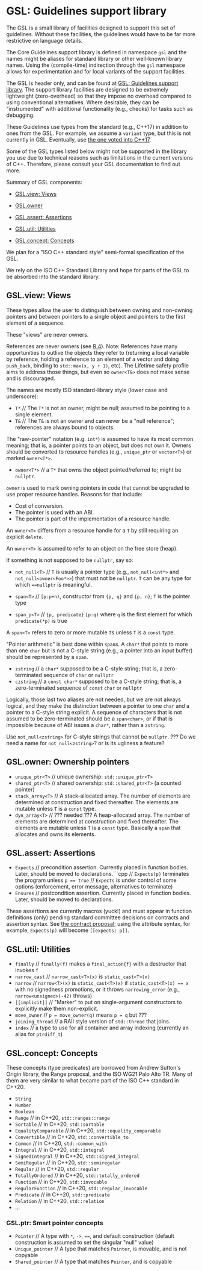 # <a name="S-gsl"></a>GSL: Guidelines support library

The GSL is a small library of facilities designed to support this set of guidelines.
Without these facilities, the guidelines would have to be far more restrictive on language details.

The Core Guidelines support library is defined in namespace `gsl` and the names might be aliases for standard library or other well-known library names. Using the (compile-time) indirection through the `gsl` namespace allows for experimentation and for local variants of the support facilities.

The GSL is header only, and can be found at [GSL: Guidelines support library](https://github.com/Microsoft/GSL).
The support library facilities are designed to be extremely lightweight (zero-overhead) so that they impose no overhead compared to using conventional alternatives.
Where desirable, they can be "instrumented" with additional functionality (e.g., checks) for tasks such as debugging.

These Guidelines use types from the standard (e.g., C++17) in addition to ones from the GSL.
For example, we assume a `variant` type, but this is not currently in GSL.
Eventually, use [the one voted into C++17](http://www.open-std.org/jtc1/sc22/wg21/docs/papers/2016/p0088r3.html).

Some of the GSL types listed below might not be supported in the library you use due to technical reasons such as limitations in the current versions of C++.
Therefore, please consult your GSL documentation to find out more.

Summary of GSL components:

* [GSL.view: Views](/gsl#SS-views)

* [GSL.owner](/gsl#SS-ownership)

* [GSL.assert: Assertions](/gsl#SS-assertions)

* [GSL.util: Utilities](/gsl#SS-utilities)

* [GSL.concept: Concepts](/gsl#SS-gsl-concepts)


We plan for a "ISO C++ standard style" semi-formal specification of the GSL.

We rely on the ISO C++ Standard Library and hope for parts of the GSL to be absorbed into the standard library.

## <a name="SS-views"></a>GSL.view: Views

These types allow the user to distinguish between owning and non-owning pointers and between pointers to a single object and pointers to the first element of a sequence.

These "views" are never owners.

References are never owners (see [R.4](/resource#Rr-ref)). Note: References have many opportunities to outlive the objects they refer to (returning a local variable by reference, holding a reference to an element of a vector and doing `push_back`, binding to `std::max(x, y + 1)`, etc). The Lifetime safety profile aims to address those things, but even so `owner<T&>` does not make sense and is discouraged.


The names are mostly ISO standard-library style (lower case and underscore):

* `T*`      // The `T*` is not an owner, might be null; assumed to be pointing to a single element.
* `T&`      // The `T&` is not an owner and can never be a "null reference"; references are always bound to objects.

The "raw-pointer" notation (e.g. `int*`) is assumed to have its most common meaning; that is, a pointer points to an object, but does not own it.
Owners should be converted to resource handles (e.g., `unique_ptr` or `vector<T>`) or marked `owner<T*>`.

* `owner<T*>`   // a `T*` that owns the object pointed/referred to; might be `nullptr`.

`owner` is used to mark owning pointers in code that cannot be upgraded to use proper resource handles.
Reasons for that include:

* Cost of conversion.
* The pointer is used with an ABI.
* The pointer is part of the implementation of a resource handle.

An `owner<T>` differs from a resource handle for a `T` by still requiring an explicit `delete`.

An `owner<T>` is assumed to refer to an object on the free store (heap).

If something is not supposed to be `nullptr`, say so:

* `not_null<T>`   // `T` is usually a pointer type (e.g., `not_null<int*>` and `not_null<owner<Foo*>>`) that must not be `nullptr`.
  `T` can be any type for which `==nullptr` is meaningful.

* `span<T>`       // `[p:p+n)`, constructor from `{p, q}` and `{p, n}`; `T` is the pointer type
* `span_p<T>`     // `{p, predicate}` `[p:q)` where `q` is the first element for which `predicate(*p)` is true

A `span<T>` refers to zero or more mutable `T`s unless `T` is a `const` type.

"Pointer arithmetic" is best done within `span`s.
A `char*` that points to more than one `char` but is not a C-style string (e.g., a pointer into an input buffer) should be represented by a `span`.

* `zstring`    // a `char*` supposed to be a C-style string; that is, a zero-terminated sequence of `char` or `nullptr`
* `czstring`   // a `const char*` supposed to be a C-style string; that is, a zero-terminated sequence of `const` `char` or `nullptr`

Logically, those last two aliases are not needed, but we are not always logical, and they make the distinction between a pointer to one `char` and a pointer to a C-style string explicit.
A sequence of characters that is not assumed to be zero-terminated should be a `span<char>`, or if that is impossible because of ABI issues a `char*`, rather than a `zstring`.


Use `not_null<zstring>` for C-style strings that cannot be `nullptr`. ??? Do we need a name for `not_null<zstring>`? or is its ugliness a feature?

## <a name="SS-ownership"></a>GSL.owner: Ownership pointers

* `unique_ptr<T>`     // unique ownership: `std::unique_ptr<T>`
* `shared_ptr<T>`     // shared ownership: `std::shared_ptr<T>` (a counted pointer)
* `stack_array<T>`    // A stack-allocated array. The number of elements are determined at construction and fixed thereafter. The elements are mutable unless `T` is a `const` type.
* `dyn_array<T>`      // ??? needed ??? A heap-allocated array. The number of elements are determined at construction and fixed thereafter.
  The elements are mutable unless `T` is a `const` type. Basically a `span` that allocates and owns its elements.

## <a name="SS-assertions"></a>GSL.assert: Assertions

* `Expects`     // precondition assertion. Currently placed in function bodies. Later, should be moved to declarations.```cpp
                // `Expects(p)` terminates the program unless `p == true`
                // `Expects` is under control of some options (enforcement, error message, alternatives to terminate)
* `Ensures`     // postcondition assertion. Currently placed in function bodies. Later, should be moved to declarations.

These assertions are currently macros (yuck!) and must appear in function definitions (only)
pending standard committee decisions on contracts and assertion syntax.
See [the contract proposal](http://www.open-std.org/jtc1/sc22/wg21/docs/papers/2016/p0380r1.pdf); using the attribute syntax,
for example, `Expects(p)` will become `[[expects: p]]`.

## <a name="SS-utilities"></a>GSL.util: Utilities

* `finally`        // `finally(f)` makes a `final_action{f}` with a destructor that invokes `f`
* `narrow_cast`    // `narrow_cast<T>(x)` is `static_cast<T>(x)`
* `narrow`         // `narrow<T>(x)` is `static_cast<T>(x)` if `static_cast<T>(x) == x` with no signedness promotions, or it throws `narrowing_error` (e.g., `narrow<unsigned>(-42)` throws)
* `[[implicit]]`   // "Marker" to put on single-argument constructors to explicitly make them non-explicit.
* `move_owner`     // `p = move_owner(q)` means `p = q` but ???
* `joining_thread` // a RAII style version of `std::thread` that joins.
* `index`          // a type to use for all container and array indexing (currently an alias for `ptrdiff_t`)

## <a name="SS-gsl-concepts"></a>GSL.concept: Concepts

These concepts (type predicates) are borrowed from
Andrew Sutton's Origin library,
the Range proposal,
and the ISO WG21 Palo Alto TR.
Many of them are very similar to what became part of the ISO C++ standard in C++20.

* `String`
* `Number`
* `Boolean`
* `Range`              // in C++20, `std::ranges::range`
* `Sortable`           // in C++20, `std::sortable`
* `EqualityComparable` // in C++20, `std::equality_comparable`
* `Convertible`        // in C++20, `std::convertible_to`
* `Common`             // in C++20, `std::common_with`
* `Integral`           // in C++20, `std::integral`
* `SignedIntegral`     // in C++20, `std::signed_integral`
* `SemiRegular`        // in C++20, `std::semiregular`
* `Regular`            // in C++20, `std::regular`
* `TotallyOrdered`     // in C++20, `std::totally_ordered`
* `Function`           // in C++20, `std::invocable`
* `RegularFunction`    // in C++20, `std::regular_invocable`
* `Predicate`          // in C++20, `std::predicate`
* `Relation`           // in C++20, `std::relation`
* ...

### <a name="SS-gsl-smartptrconcepts"></a>GSL.ptr: Smart pointer concepts

* `Pointer`  // A type with `*`, `->`, `==`, and default construction (default construction is assumed to set the singular "null" value)
* `Unique_pointer`  // A type that matches `Pointer`, is movable, and is not copyable
* `Shared_pointer`   // A type that matches `Pointer`, and is copyable

